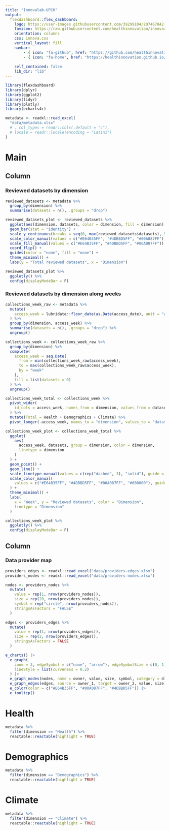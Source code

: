 ```yaml
---
title: "Innovalab-UPCH"
output: 
  flexdashboard::flex_dashboard:
    logo: https://user-images.githubusercontent.com/39299104/207467842-d92416da-c312-4a9c-9cbf-a23a93da6465.png
    favicon: https://raw.githubusercontent.com/healthinnovation/innovar/gh-pages/favicon.ico
    orientation: columns
    css: innova.css
    vertical_layout: fill
    navbar:
        - { icon: "fa-github", href: "https://github.com/healthinnovation", align: right}
        - { icon: "fa-home", href: "https://healthinnovation.github.io/harmonize", align: left, title: "Return home"}
    
    self_contained: false
    lib_dir: "lib"
---
```


```r
library(flexdashboard)
library(dplyr)
library(ggplot2)
library(tidyr)
library(plotly)
library(echarts4r)
```

```r
metadata <- readxl::read_excel(
  "data/metadata.xlsx"
  # , col_types = readr::cols(.default = "c"),
  # locale = readr::locale(encoding = "Latin1")
)
```

Main {data-icon="fa fa-bar-chart"}
=====================================================================


Column {data-width=650}
-----------------------------------------------------------------------

### Reviewed datasets by dimension

```r
reviewed_datasets <- metadata %>% 
  group_by(dimension) %>% 
  summarise(datasets = n(), .groups = "drop")
```

```r
reviewed_datasets_plot <- reviewed_datasets %>% 
  ggplot(aes(dimension, datasets, color = dimension, fill = dimension)) + 
  geom_bar(stat = "identity") + 
  scale_y_continuous(breaks = seq(0, max(reviewed_datasets$datasets), 5)) +
  scale_color_manual(values = c("#E64B35FF", "#4DBBD5FF", "#00A087FF")) +
  scale_fill_manual(values = c("#E64B35FF", "#4DBBD5FF", "#00A087FF")) +
  coord_flip() +
  guides(color = "none", fill = "none") +
  theme_minimal() + 
  labs(y = "Total reviewed datasets", x = "Dimension")
```

```r
reviewed_datasets_plot %>% 
  ggplotly() %>% 
  config(displayModeBar = F)
```

### Reviewed datasets by dimension along weeks

```r
collections_week_raw <- metadata %>% 
  mutate(
    access_week = lubridate::floor_date(as.Date(access_date), unit = "week")
  ) %>% 
  group_by(dimension, access_week) %>% 
  summarise(datasets = n(), .groups = "drop") %>% 
  ungroup()
```

```r
collections_week <- collections_week_raw %>% 
  group_by(dimension) %>% 
  complete(
    access_week = seq.Date(
      from = min(collections_week_raw$access_week), 
      to = max(collections_week_raw$access_week), 
      by = "week"
    ),
    fill = list(datasets = 0)
  ) %>% 
  ungroup()
```

```r
collections_week_total <- collections_week %>% 
  pivot_wider(
    id_cols = access_week, names_from = dimension, values_from = datasets
  ) %>% 
  mutate(Total = Health + Demographics + Climate) %>% 
  pivot_longer(-access_week, names_to = "dimension", values_to = "datasets")
```

```r
collections_week_plot <- collections_week_total %>% 
  ggplot(
    aes(
      access_week, datasets, group = dimension, color = dimension, 
      linetype = dimension
    )
  ) +
  geom_point() +
  geom_line() +
  scale_linetype_manual(values = c(rep("dashed", 3), "solid"), guide = "none") +
  scale_color_manual(
    values = c("#E64B35FF", "#4DBBD5FF", "#00A087FF", "#000000"), guide = "none"
  ) +
  theme_minimal() +
  labs(
    x = "Week", y = "Reviewed datasets", color = "Dimension", 
    linetype = "Dimension"
  )
```

```r
collections_week_plot %>%
  ggplotly() %>%
  config(displayModeBar = F)
```

Column {data-width=450}
-----------------------------------------------------------------------

### Data provider map

```r
providers_edges <- readxl::read_excel("data/providers-edges.xlsx")
providers_nodes <- readxl::read_excel("data/providers-nodes.xlsx")
```

```r
nodes <- providers_nodes %>% 
  mutate(
    value = rep(1, nrow(providers_nodes)),
    size = rep(20, nrow(providers_nodes)),
    symbol = rep("circle", nrow(providers_nodes)),
    stringsAsFactors = "FALSE"
  )

edges <- providers_edges %>% 
  mutate(
    value = rep(1, nrow(providers_edges)),
    size = rep(2, nrow(providers_edges)),
    stringsAsFactors = FALSE
  )
```


```r
e_charts() |>
  e_graph(
    zoom = 3, edgeSymbol = c("none", "arrow"), edgeSymbolSize = c(0, 1), 
    lineStyle = list(curveness = 0.2)
  ) |>
  e_graph_nodes(nodes, name = owner, value, size, symbol, category = dimension) |>
  e_graph_edges(edges, source = owner_1, target = owner_2, value, size) |>
  e_color(color = c("#E64B35FF", "#00A087FF", "#4DBBD5FF")) |>
  e_tooltip()
```


Health {data-icon="fa fa-database"}
===============================================================

```r
metadata %>% 
  filter(dimension == "Health") %>% 
  reactable::reactable(highlight = TRUE)
```

Demographics {data-icon="fa fa-database"}
===============================================================

```r
metadata %>% 
  filter(dimension == "Demographics") %>% 
  reactable::reactable(highlight = TRUE)
```


Climate {data-icon="fa fa-database"}
===============================================================

```r
metadata %>% 
  filter(dimension == "Climate") %>% 
  reactable::reactable(highlight = TRUE)
```

